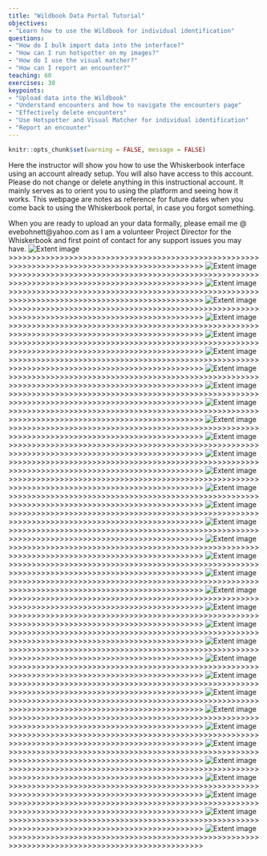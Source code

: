 ```yaml
---
title: "Wildbook Data Portal Tutorial"
objectives:
- "Learn how to use the Wildbook for individual identification"
questions: 
- "How do I bulk import data into the interface?"
- "How can I run hotspotter on my images?"
- "How do I use the visual matcher?"
- "How can I report an encounter?"
teaching: 60
exercises: 30
keypoints:
- "Upload data into the Wildbook"
- "Understand encounters and how to navigate the encounters page"
- "Effectively delete encounters"
- "Use Hotspotter and Visual Matcher for individual identification"
- "Report an encounter"
---
```


```r
knitr::opts_chunk$set(warning = FALSE, message = FALSE) 
```

Here the instructor will show you how to use the Whiskerbook interface using an account already setup. You will also have access to this account. Please do not change or delete anything in this instructional account. It mainly serves as to orient you to using the platform and seeing how it works. This webpage are notes as reference for future dates when you come back to using the Whiskerbook portal, in case you forgot something. 

When you are ready to upload an your data formally, please email me @ evebohnett@yahoo.com as I am a volunteer Project Director for the Whiskerbook and first point of contact for any support issues you may have. 
![Extent image](../images/Whiskerbook/Slide1.JPG)
>>>>>>>>>>>>>>>>>>>>>>>>>>>>>>>>>>>>>>>>>>>>>>>>>>>>>>>>>>>>>>>>>>>>>>>>>>>>>>>>>>>>>>>>>>>>>>>>
![Extent image](../images/Whiskerbook/Slide2.JPG)
>>>>>>>>>>>>>>>>>>>>>>>>>>>>>>>>>>>>>>>>>>>>>>>>>>>>>>>>>>>>>>>>>>>>>>>>>>>>>>>>>>>>>>>>>>>>>>>>
![Extent image](../images/Whiskerbook/Slide3.JPG)
>>>>>>>>>>>>>>>>>>>>>>>>>>>>>>>>>>>>>>>>>>>>>>>>>>>>>>>>>>>>>>>>>>>>>>>>>>>>>>>>>>>>>>>>>>>>>>>>
![Extent image](../images/Whiskerbook/Slide4.JPG)
>>>>>>>>>>>>>>>>>>>>>>>>>>>>>>>>>>>>>>>>>>>>>>>>>>>>>>>>>>>>>>>>>>>>>>>>>>>>>>>>>>>>>>>>>>>>>>>>
![Extent image](../images/Whiskerbook/Slide5.JPG)
>>>>>>>>>>>>>>>>>>>>>>>>>>>>>>>>>>>>>>>>>>>>>>>>>>>>>>>>>>>>>>>>>>>>>>>>>>>>>>>>>>>>>>>>>>>>>>>>
![Extent image](../images/Whiskerbook/Slide6.JPG)
>>>>>>>>>>>>>>>>>>>>>>>>>>>>>>>>>>>>>>>>>>>>>>>>>>>>>>>>>>>>>>>>>>>>>>>>>>>>>>>>>>>>>>>>>>>>>>>>
![Extent image](../images/Whiskerbook/Slide7.JPG)
>>>>>>>>>>>>>>>>>>>>>>>>>>>>>>>>>>>>>>>>>>>>>>>>>>>>>>>>>>>>>>>>>>>>>>>>>>>>>>>>>>>>>>>>>>>>>>>>
![Extent image](../images/Whiskerbook/Slide8.JPG)
>>>>>>>>>>>>>>>>>>>>>>>>>>>>>>>>>>>>>>>>>>>>>>>>>>>>>>>>>>>>>>>>>>>>>>>>>>>>>>>>>>>>>>>>>>>>>>>>
![Extent image](../images/Whiskerbook/Slide9.JPG)
>>>>>>>>>>>>>>>>>>>>>>>>>>>>>>>>>>>>>>>>>>>>>>>>>>>>>>>>>>>>>>>>>>>>>>>>>>>>>>>>>>>>>>>>>>>>>>>>
![Extent image](../images/Whiskerbook/Slide10.JPG)
>>>>>>>>>>>>>>>>>>>>>>>>>>>>>>>>>>>>>>>>>>>>>>>>>>>>>>>>>>>>>>>>>>>>>>>>>>>>>>>>>>>>>>>>>>>>>>>>
![Extent image](../images/Whiskerbook/Slide11.JPG)
>>>>>>>>>>>>>>>>>>>>>>>>>>>>>>>>>>>>>>>>>>>>>>>>>>>>>>>>>>>>>>>>>>>>>>>>>>>>>>>>>>>>>>>>>>>>>>>>
![Extent image](../images/Whiskerbook/Slide12.JPG)
>>>>>>>>>>>>>>>>>>>>>>>>>>>>>>>>>>>>>>>>>>>>>>>>>>>>>>>>>>>>>>>>>>>>>>>>>>>>>>>>>>>>>>>>>>>>>>>>
![Extent image](../images/Whiskerbook/Slide13.JPG)
>>>>>>>>>>>>>>>>>>>>>>>>>>>>>>>>>>>>>>>>>>>>>>>>>>>>>>>>>>>>>>>>>>>>>>>>>>>>>>>>>>>>>>>>>>>>>>>>
![Extent image](../images/Whiskerbook/Slide14.JPG)
>>>>>>>>>>>>>>>>>>>>>>>>>>>>>>>>>>>>>>>>>>>>>>>>>>>>>>>>>>>>>>>>>>>>>>>>>>>>>>>>>>>>>>>>>>>>>>>>
![Extent image](../images/Whiskerbook/Slide15.JPG)
>>>>>>>>>>>>>>>>>>>>>>>>>>>>>>>>>>>>>>>>>>>>>>>>>>>>>>>>>>>>>>>>>>>>>>>>>>>>>>>>>>>>>>>>>>>>>>>>
![Extent image](../images/Whiskerbook/Slide16.JPG)
>>>>>>>>>>>>>>>>>>>>>>>>>>>>>>>>>>>>>>>>>>>>>>>>>>>>>>>>>>>>>>>>>>>>>>>>>>>>>>>>>>>>>>>>>>>>>>>>
![Extent image](../images/Whiskerbook/Slide17.JPG)
>>>>>>>>>>>>>>>>>>>>>>>>>>>>>>>>>>>>>>>>>>>>>>>>>>>>>>>>>>>>>>>>>>>>>>>>>>>>>>>>>>>>>>>>>>>>>>>>
![Extent image](../images/Whiskerbook/Slide18.JPG)
>>>>>>>>>>>>>>>>>>>>>>>>>>>>>>>>>>>>>>>>>>>>>>>>>>>>>>>>>>>>>>>>>>>>>>>>>>>>>>>>>>>>>>>>>>>>>>>>
![Extent image](../images/Whiskerbook/Slide19.JPG)
>>>>>>>>>>>>>>>>>>>>>>>>>>>>>>>>>>>>>>>>>>>>>>>>>>>>>>>>>>>>>>>>>>>>>>>>>>>>>>>>>>>>>>>>>>>>>>>>
![Extent image](../images/Whiskerbook/Slide20.JPG)
>>>>>>>>>>>>>>>>>>>>>>>>>>>>>>>>>>>>>>>>>>>>>>>>>>>>>>>>>>>>>>>>>>>>>>>>>>>>>>>>>>>>>>>>>>>>>>>>
![Extent image](../images/Whiskerbook/Slide21.JPG)
>>>>>>>>>>>>>>>>>>>>>>>>>>>>>>>>>>>>>>>>>>>>>>>>>>>>>>>>>>>>>>>>>>>>>>>>>>>>>>>>>>>>>>>>>>>>>>>>
![Extent image](../images/Whiskerbook/Slide22.JPG)
>>>>>>>>>>>>>>>>>>>>>>>>>>>>>>>>>>>>>>>>>>>>>>>>>>>>>>>>>>>>>>>>>>>>>>>>>>>>>>>>>>>>>>>>>>>>>>>>
![Extent image](../images/Whiskerbook/Slide23.JPG)
>>>>>>>>>>>>>>>>>>>>>>>>>>>>>>>>>>>>>>>>>>>>>>>>>>>>>>>>>>>>>>>>>>>>>>>>>>>>>>>>>>>>>>>>>>>>>>>>
![Extent image](../images/Whiskerbook/Slide24.JPG)
>>>>>>>>>>>>>>>>>>>>>>>>>>>>>>>>>>>>>>>>>>>>>>>>>>>>>>>>>>>>>>>>>>>>>>>>>>>>>>>>>>>>>>>>>>>>>>>>
![Extent image](../images/Whiskerbook/Slide25.JPG)
>>>>>>>>>>>>>>>>>>>>>>>>>>>>>>>>>>>>>>>>>>>>>>>>>>>>>>>>>>>>>>>>>>>>>>>>>>>>>>>>>>>>>>>>>>>>>>>>
![Extent image](../images/Whiskerbook/Slide26.JPG)
>>>>>>>>>>>>>>>>>>>>>>>>>>>>>>>>>>>>>>>>>>>>>>>>>>>>>>>>>>>>>>>>>>>>>>>>>>>>>>>>>>>>>>>>>>>>>>>>
![Extent image](../images/Whiskerbook/Slide27.JPG)
>>>>>>>>>>>>>>>>>>>>>>>>>>>>>>>>>>>>>>>>>>>>>>>>>>>>>>>>>>>>>>>>>>>>>>>>>>>>>>>>>>>>>>>>>>>>>>>>
![Extent image](../images/Whiskerbook/Slide28.JPG)
>>>>>>>>>>>>>>>>>>>>>>>>>>>>>>>>>>>>>>>>>>>>>>>>>>>>>>>>>>>>>>>>>>>>>>>>>>>>>>>>>>>>>>>>>>>>>>>>
![Extent image](../images/Whiskerbook/Slide29.JPG)
>>>>>>>>>>>>>>>>>>>>>>>>>>>>>>>>>>>>>>>>>>>>>>>>>>>>>>>>>>>>>>>>>>>>>>>>>>>>>>>>>>>>>>>>>>>>>>>>
![Extent image](../images/Whiskerbook/Slide30.JPG)
>>>>>>>>>>>>>>>>>>>>>>>>>>>>>>>>>>>>>>>>>>>>>>>>>>>>>>>>>>>>>>>>>>>>>>>>>>>>>>>>>>>>>>>>>>>>>>>>
![Extent image](../images/Whiskerbook/Slide31.JPG)
>>>>>>>>>>>>>>>>>>>>>>>>>>>>>>>>>>>>>>>>>>>>>>>>>>>>>>>>>>>>>>>>>>>>>>>>>>>>>>>>>>>>>>>>>>>>>>>>
![Extent image](../images/Whiskerbook/Slide32.JPG)
>>>>>>>>>>>>>>>>>>>>>>>>>>>>>>>>>>>>>>>>>>>>>>>>>>>>>>>>>>>>>>>>>>>>>>>>>>>>>>>>>>>>>>>>>>>>>>>>
![Extent image](../images/Whiskerbook/Slide33.JPG)
>>>>>>>>>>>>>>>>>>>>>>>>>>>>>>>>>>>>>>>>>>>>>>>>>>>>>>>>>>>>>>>>>>>>>>>>>>>>>>>>>>>>>>>>>>>>>>>>
![Extent image](../images/Whiskerbook/Slide34.JPG)
>>>>>>>>>>>>>>>>>>>>>>>>>>>>>>>>>>>>>>>>>>>>>>>>>>>>>>>>>>>>>>>>>>>>>>>>>>>>>>>>>>>>>>>>>>>>>>>>
![Extent image](../images/Whiskerbook/Slide35.JPG)
>>>>>>>>>>>>>>>>>>>>>>>>>>>>>>>>>>>>>>>>>>>>>>>>>>>>>>>>>>>>>>>>>>>>>>>>>>>>>>>>>>>>>>>>>>>>>>>>
